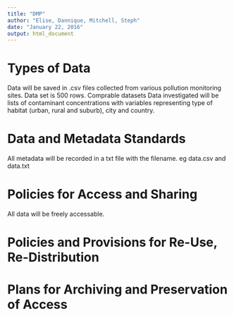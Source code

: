 ```yaml
---
title: "DMP"
author: "Elise, Dannique, Mitchell, Steph"
date: "January 22, 2016"
output: html_document
---
```


# Types of Data
Data will be saved in .csv files collected from various pollution monitoring sites.
Data set is 500 rows.
Comprable datasets
Data investigated will be lists of contaminant concentrations with variables representing type of habitat (urban, rural and suburb), city and country.

# Data and Metadata Standards
All metadata will be recorded in a txt file with the filename. eg data.csv and data.txt

# Policies for Access and Sharing
All data will be freely accessable.

# Policies and Provisions for Re-Use, Re-Distribution

# Plans for Archiving and Preservation of Access